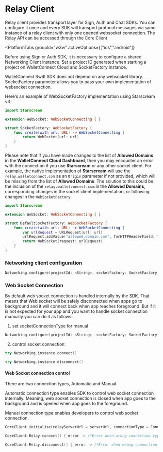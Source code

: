 # Relay Client

Relay client provides transport layer for Sign, Auth and Chat SDKs. 
You can configure it once and every SDK will transport protocol messages via same instance of a relay client with only one opened websocket connection. 
The Relay API can be accessed through the Core Client

<PlatformTabs
	groupId="w3w"
	activeOptions={["ios","android"]}
>
<PlatformTabItem value="ios">

Before using Sign or Auth SDK, it is necessary to configure a shared Networking Client instance. Set a project ID generated when starting a project on WalletConnect Cloud and SocketFactory instance.

WalletConnect Swift SDK does not depend on any websocket library. SocketFactory parameter allows you to pass your own implementation of websocket connection.

Here's an example of WebSocketFactory implementation using Starscream v3

```swift
import Starscream

extension WebSocket: WebSocketConnecting { }

struct SocketFactory: WebSocketFactory {
    func create(with url: URL) -> WebSocketConnecting {
        return WebSocket(url: url)
    }
}
```

Please note that if you have made changes to the list of **Allowed Domains** in the **WalletConnect Cloud Dashboard**, then you may encounter an error with the connection if you use **Starscream** or any other socket client. For example, the native implementation of **Starscream** will use the `relay.walletconnect.com` as an `Origin` parameter if not provided, which will be missing from the list of **Allowed Domains**. The solution to this could be the inclusion of the `relay.walletconnect.com` in the **Allowed Domains**, corresponding changes in the socket client implementation, or following changes in the `WebSocketFactory`.

```swift
import Starscream

extension WebSocket: WebSocketConnecting { }

struct DefaultSocketFactory: WebSocketFactory {
    func create(with url: URL) -> WebSocketConnecting {
        var urlRequest = URLRequest(url: url)
        urlRequest.addValue("allowed.domain.com", forHTTPHeaderField: "Origin")
        return WebSocket(request: urlRequest)
    }
}
```

### Networking client configuration 

```swift
Networking.configure(projectId: <String>, socketFactory: SocketFactory())
```

### Web Socket Connection

By default web socket connection is handled internally by the SDK. That means that Web socket will be safely disconnected when apps go to background and it will connect back when app reaches foreground. But if it is not expected for your app and you want to handle socket connection manually you can do it as follows:

1. set socketConnectionType for manual  
```swift
Networking.configure(projectId: <String>, socketFactory: SocketFactory(), socketConnectionType: .manual)
```  
2. control socket connection:  
```swift
try Networking.instance.connect()
```
```swift
try Networking.instance.disconnect()
```

</PlatformTabItem>
<PlatformTabItem value="android">

#### Web Socket connection control

There are two connection types, Automatic and Manual.

Automatic connection type enables SDK to control web socket connection internally. Meaning, web socket connection is closed when app goes to the background and is opened when app goes to the foreground.

Manual connection type enables developers to control web socket connection.
```kotlin
CoreClient.initialize(relayServerUrl = serverUrl, connectionType = ConnectionType.MANUAL, application = application)

CoreClient.Relay.connect() { error -> /*Error when wrong connection type is in use*/}

CoreClient.Relay.disconnect() { error -> /*Error when wrong connection type is in use*/}
```

</PlatformTabItem>
</PlatformTabs>
